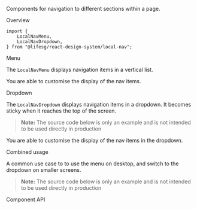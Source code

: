 
<Meta of={LocalNavStories} />

<Title>LocalNav</Title>

Components for navigation to different sections within a page.

<Secondary>Overview</Secondary>

```tsx
import {
    LocalNavMenu,
    LocalNavDropdown,
} from "@lifesg/react-design-system/local-nav";
```

<Heading3>Menu</Heading3>

The `LocalNavMenu` displays navigation items in a vertical list.

<Canvas of={LocalNavStories.Menu} />

You are able to customise the display of the nav items.

<Canvas of={LocalNavStories.MenuWithCustomTitle} />

<Heading3>Dropdown</Heading3>

The `LocalNavDropdown` displays navigation items in a dropdown. It becomes
sticky when it reaches the top of the screen.

> **Note:** The source code below is only an example and is not intended to be used directly in production

<Canvas of={LocalNavStories.Dropdown} />

You are able to customise the display of the nav items in the dropdown.

<Canvas of={LocalNavStories.DropdownWithCustomTitle} />

<Heading3>Combined usage</Heading3>

A common use case to to use the menu on desktop, and switch to the dropdown on
smaller screens.

> **Note:** The source code below is only an example and is not intended to be used directly in production

<Canvas of={LocalNavStories.CombinedUsage} />

<Secondary>Component API</Secondary>

<PropsTable />
